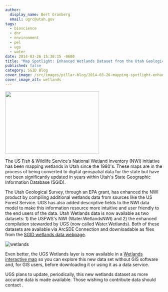 ```yaml
---
author:
  display_name: Bert Granberg
  email: ugrc@utah.gov
tags:
  - bioscience
  - dnr
  - environment
  - pel
  - ugs
  - water
date: 2014-03-26 15:30:15 -0600
title: "Map Spotlight: Enhanced Wetlands Dataset from the Utah Geological Survey"
published: false
category: SGID Blog
cover_image: /src/images/pillar-blog/2014-03-26-mapping-spotlight-enhanced-wetlands-dataset-from-the-utah-geological-survey/wetlands_agol.png
cover_image_alt: wetlands
---
```



<a href="/images/404.png">
  <img src="/images/404.png" alt="" title="Wetland" width="300" height="200" class="inline-text-right" />
</a>

The US Fish & Wildlife Service's National Wetland Inventory (NWI) initiative has been mapping wetlands in Utah since the 1980's. These maps are in the process of being converted to digital geospatial data for the state but have not been significantly updated in years within Utah's State Geographic Information Database (SGID).

The Utah Geological Survey, through an EPA grant, has enhanced the NWI product by compiling additional wetlands data from sources like the US Forest Service. UGS has also added descriptive fields to the NWI data model to make this information resource more intuitive and user friendly to the end users of the data. Utah Wetlands data is now available as two datasets: 1) the USFWS's NWI (Water.WetlandsNWI) and 2) the enhanced compilation stewarded by UGS (now called Water.Wetlands). Both of these datasets are available via ArcSDE Connection and downloadable as files from the <a href="/products/sgid/water/wetlands-and-riparian">SGID wetlands data webpage</a>.

![wetlands](../../images/pillar-blog/2014-03-26-mapping-spotlight-enhanced-wetlands-dataset-from-the-utah-geological-survey/wetlands_agol.png)

Even better, the UGS Wetlands layer is now available in a <a href="http://bit.ly/1hK0rqQ ">Wetlands interactive map</a> so you can explore this new data set without GIS software and, for GIS users, before downloading it or using it as a data service.

UGS plans to update, periodically, this new wetlands dataset as more accurate data is made available. Those wishing to
contribute data should contact <Contacts subject={frontmatter.title} contactKey="wetlands" inline />.

